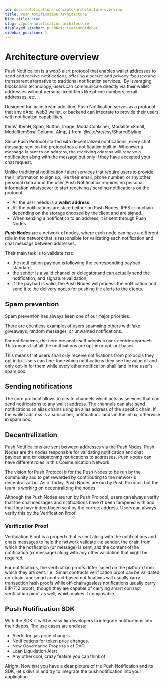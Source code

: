 ```yaml
---
id: docs-notifications-concepts-architecture-overview
title: Push Notification Architecture
hide_title: true
slug: ./push-notification-architecture
displayed_sidebar: pushNotificationSidebar
sidebar_position: 1
---
```


# Architecture overview

Push Notification is a web3 alert protocol that enables wallet addresses to send and receive notifications, offering a secure and privacy-focused and transparent alternative to traditional notification services.. By leveraging blockchain technology, users can communicate directly via their wallet addresses without personal identifiers like phone numbers, email addresses, etc.

Designed for mainstream adoption, Push Notification serves as a protocol that any dApp, web3 wallet, or backend can integrate to provide their users with notification capabilities.

<head>
  <title>Architecture Overview | Push Notifications | Push Documentation</title>
</head>

  ItemV,
  ItemH,
  Span,
  Button,
  Image,
  ModalContainer,
  ModalItemSmall,
  ModalItemSmallColumn,
  AImp,
} from '@site/src/css/SharedStyling'

Since Push Protocol started with decentralized notifications, every chat message sent on the protocol has a notification built in. Whenever a message is sent to an address, the receiving address will receive a notification along with the message but only if they have accepted your chat request.

Unlike traditional notification / alert services that require users to provide their information to sign up, like their email, phone number, or any other personal data about the user, Push Notification requires no personal information whatsoever to start receiving / sending notifications on the protocol.&#x20;

- All the user needs is a **wallet address.**
- All the notifications are stored either on Push Nodes, IPFS or onchain depending on the storage choosed by the client and are signed.
- When sending a notification to an address, it is sent through Push Nodes.&#x20;

_**Push Nodes**_ are a network of nodes, where each node can have a different role in the network that is responsible for validating each notification and chat message between addresses.&#x20;

Their main task is to validate that:

- &#x20;the notification payload is following the corresponding payload standard,
- the sender is a valid channel or delegator and can actually send the notification, and signature validation,
- if the payload is valid, the Push Nodes will process the notification and send it to the delivery nodes for pushing the alerts to the clients.

## Spam prevention

Spam prevention has always been one of our major priorities.&#x20;

There are countless examples of users spamming others with fake giveaways, random messages, or unwanted notifications.

For notifications, the core protocol itself adopts a user-centric approach. This means that all the notifications are opt-in or opt-out based.&#x20;

This means that users shall only receive notifications from protocols they opt in to. Users can fine-tune which notifications they see the value of and only opt-in for them while every other notification shall land in the user's spam box.&#x20;

## Sending notifications

The core protocol allows to create channels which acts as services that can send notifications to any wallet address.
The channels can also send notifications on alias chains using an alias address of the specific chain.
If the wallet address is a subscriber, notifications lands in the inbox, otherwise in spam box.

## Decentralization

Push Notifications are sent between addresses via the Push Nodes. Push Nodes are the nodes responsible for validating notification and chat payload and for dispatching notifications to addresses. Push Nodes can have different roles in this Communication Network.

The vision for Push Protocol is for the Push Nodes to be run by the community and to get rewarded by contributing to the network's decentralization. As of today, Push Nodes are run by Push Protocol, but the team is working on decentralizing the nodes.

Although the Push Nodes are run by Push Protocol, users can always verify that the chat messages and notifications haven’t been tampered with and that they have indeed been sent by the correct address. Users can always verify this by the Verification Proof.

### Verification Proof

Verification Proof is a property that is sent along with the notifications and chats messages to help the network validate the sender, the chain from which the notification (or message) is sent, and the content of the notification (or message) along with any other validation that might be required.

For notifications, the verification proofs differ based on the platform from which they are sent. i.e., Smart contracts verification proof can be validated on-chain, and smart contract-based notifications will usually carry transaction hash proofs while off-chain/gasless notifications usually carry EIP-712 proofs, though they are capable of carrying smart contract verification proof as well, which makes it composable.

## Push Notification SDK

With the SDK, it will be easy for developers to integrate notifications into their dapps. The use cases are endless:

- Alerts for gas price changes.
- Notifications for token price changes.
- New Governance Proposals of DAO
- Loan Liquidation Alert
- Any other cool, crazy feature you can think of

Alright. Now that you have a clear picture of the Push Notification and its SDK, let's dive in and try to integrate the push notification into your application.
